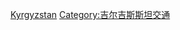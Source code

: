 {{Commonscat|Aviation in Kyrgyzstan‎}}

[[Category:亚洲各国航空|Kyrgyzstan‎]]
[[Category:吉尔吉斯斯坦交通|Category:吉尔吉斯斯坦交通]]